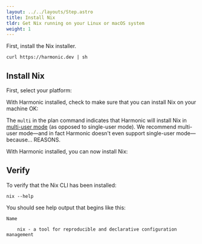 ```yaml
---
layout: ../../layouts/Step.astro
title: Install Nix
tldr: Get Nix running on your Linux or macOS system
weight: 1
---
```



First, install the <Snippet id="harmonic" show="Harmonic" client:only /> Nix installer.

```shell
curl https://harmonic.dev | sh
```

## Install Nix

First, select your platform:

<Systems client:only />

With Harmonic installed, check to make sure that you can install Nix on your machine OK:

<Harmonic command="plan" client:only />

The `multi` in the plan command indicates that Harmonic will install Nix in [multi-user
mode][multi] (as opposed to single-user mode). We recommend multi-user mode&mdash;and in fact
Harmonic doesn't even support single-user mode&mdash;because... REASONS.

With Harmonic installed, you can now install Nix:

<Harmonic command="install" client:only />

## Verify

To verify that the Nix CLI has been installed:

```shell
nix --help
```

You should see help output that begins like this:

```shell
Name

    nix - a tool for reproducible and declarative configuration management
```

[harmonic]: https://github.com/DeterminateSystems/harmonic
[multi]: https://nixos.org/manual/nix/stable/installation/multi-user.html
[nix]: https://nixos.org
